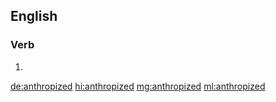 ==English==

===Verb===
{{head|en|verb form}}

# {{en-past of|anthropize}}

[[de:anthropized]]
[[hi:anthropized]]
[[mg:anthropized]]
[[ml:anthropized]]